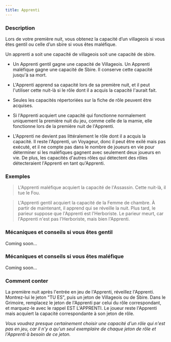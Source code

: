 ```yaml
---
title: Apprenti
---
```



<Role APPRENTI header />

### Description

Lors de votre première nuit, vous obtenez la capacité d’un villageois si vous êtes gentil ou celle d’un sbire si vous êtes maléfique.

Un apprenti a soit une capacité de villageois soit une capacité de sbire.

-   Un Apprenti gentil gagne une capacité de Villageois. Un Apprenti maléfique gagne une capacité de Sbire. Il conserve cette capacité jusqu'à sa mort. 

-   L'Apprenti apprend sa capacité lors de sa première nuit, et il peut l'utiliser cette nuit-là si le rôle dont il a acquis la capacité l'aurait fait.

-   Seules les capacités répertoriées sur la fiche de rôle peuvent être acquises. 

-   Si l'Apprenti acquiert une capacité qui fonctionne normalement uniquement la première nuit du jeu, comme celle de la mamie, elle fonctionne lors de la première nuit de l'Apprenti. 

-   L'Apprenti ne devient pas littéralement le rôle dont il a acquis la capacité. Il reste l'Apprenti, un Voyageur, donc il peut être exilé mais pas exécuté, et il ne compte pas dans le nombre de joueurs en vie pour déterminer si les maléfiques gagnent avec seulement deux joueurs en vie. De plus, les capacités d'autres rôles qui détectent des rôles détecteraient l'Apprenti en tant qu'Apprenti. 

### Exemples

> L'Apprenti maléfique acquiert la capacité de l'Assassin. Cette nuit-là, il tue le Fou. 

> L'Apprenti gentil acquiert la capacité de la Femme de chambre. À partir de maintenant, il apprend qui se réveille la nuit. Plus tard, le parieur suppose que l'Apprenti est l'Herboriste. Le parieur meurt, car l'Apprenti n'est pas l'Herboriste, mais bien l'Apprenti. 

### Mécaniques et conseils si vous êtes gentil

Coming soon...

### Mécaniques et conseils si vous êtes maléfique

Coming soon...

### Comment conter

La première nuit après l'entrée en jeu de l'Apprenti, réveillez l'Apprenti. Montrez-lui le jeton "TU ES", puis un jeton de Villageois ou de Sbire. Dans le Grimoire, remplacez le jeton de l'Apprenti par celui du rôle correspondant, et marquez-le avec le rappel EST L'APPRENTI. Le joueur reste l'Apprenti mais acquiert la capacité correspondante à son jeton de rôle. 

_Vous voudrez presque certainement choisir une capacité d'un rôle qui n'est pas en jeu, car il n'y a qu'un seul exemplaire de chaque jeton de rôle et l'Apprenti à besoin de ce jeton._